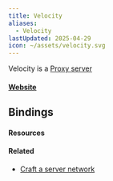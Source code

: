 ```yaml
---
title: Velocity
aliases:
  - Velocity
lastUpdated: 2025-04-29
icon: ~/assets/velocity.svg
---
```




Velocity is a [Proxy server](/proxyserver)

#### [Website](https://docs.papermc.io/velocity)

## Bindings

<Bindings client:load data={velocityBindings} />

#### Resources

<Yb src="https://www.youtube.com/embed/AC0GNcmWd7Y" />

#### Related

- [Craft a server network](/craftservernetwork)
